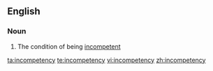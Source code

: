 ==English==

===Noun===
{{en-noun|-}}

# The condition of being [[incompetent]]

[[ta:incompetency]]
[[te:incompetency]]
[[vi:incompetency]]
[[zh:incompetency]]